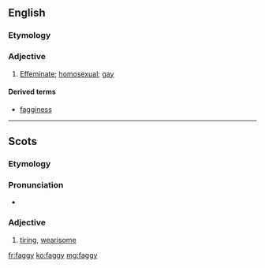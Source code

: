 ==English==

===Etymology===
{{suffix|fag|y|lang=en}}

===Adjective===
{{en-adj|er}}

# {{label|en|pejorative|informal}} [[effeminate|Effeminate]]; [[homosexual]]; [[gay]]

====Derived terms====
* [[fagginess]]

----

==Scots==

===Etymology===
{{suffix|fag|gloss1=fail from weariness, flag, falter|y|lang=sco}}

===Pronunciation===
* {{IPA|[ˈfaɡɪ]|lang=sco}}

===Adjective===
{{sco-adj|faggier|faggiest}}

# [[tiring]], [[wearisome]]

[[fr:faggy]]
[[ko:faggy]]
[[mg:faggy]]